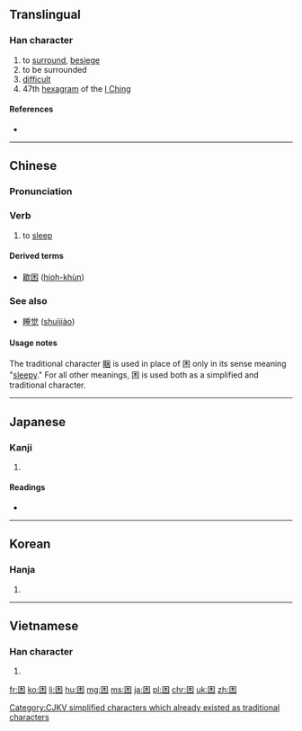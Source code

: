 {{also|睏}}
==Translingual==

===Han character===
{{Han char|rn=31|rad=囗|as=04|sn=7|four=6090<sub>4</sub>|canj=田木 (WD), X田木 (XWD)|ids=⿴[[囗]][[木]]}}

# to [[surround]], [[besiege]]
# to be surrounded
# [[difficult]]
# 47th [[hexagram]] of the [[I Ching]]

====References====
* {{Han ref|kx=0217.200|dkj=04717|dj=0445.030|hdz=10714.070|uh=56F0|ud=22256|bh=A778|bd=42872}}

----

==Chinese==
{{zh-hanzi-box|困|困/[[睏]]}}

===Pronunciation===
{{zh-pron
|m=kùn
|c=kwan3
|h=
|mn=khùn
|w=
|mc=y
|oc=y
|ma=Zh-kùn.ogg
|cat=v,a,n
}}

===Verb===
{{zh-verb|s}}

# to [[sleep]]

====Derived terms====
* [[歇困]] ([[hioh-khùn]])

===See also===
* {{qualifier|Mandarin}} [[睡觉]] ([[shuìjiào]])

====Usage notes====
The traditional character [[睏]] is used in place of 困 only in its sense meaning "[[sleepy]]." For all other meanings, 困 is used both as a simplified and traditional character.

----

==Japanese==

===Kanji===
{{ja-kanji|grade=6|rs=囗04}}

# {{defn|lang=ja|sort=囗04}}

====Readings====
* {{ja-readings|on=[[こん]] (kon)|kun=[[こまる]] (komaru), [[くるしむ]] (kurushimu)}}

----

==Korean==

===Hanja===
{{ko-hanja|hangeul=곤|rv=gon|mr=kon}}

# {{defn|lang=ko|sort=囗04}}

----

==Vietnamese==

===Han character===
{{vi-hantu|[[khốn]], [[khuôn]]|rs=囗04}}

# {{defn|lang=vi}}

[[Category:CJKV simplified characters which already existed as traditional characters]]

[[fr:困]]
[[ko:困]]
[[li:困]]
[[hu:困]]
[[mg:困]]
[[ms:困]]
[[ja:困]]
[[pl:困]]
[[chr:困]]
[[uk:困]]
[[zh:困]]